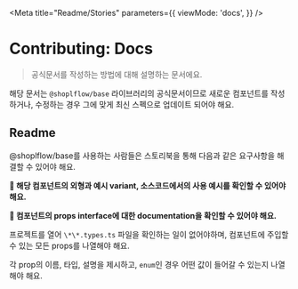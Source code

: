 
<Meta
  title="Readme/Stories"
  parameters={{
    viewMode: 'docs',
  }}
/>

# Contributing: Docs

> 공식문서를 작성하는 방법에 대해 설명하는 문서에요.

해당 문서는 `@shoplflow/base` 라이브러리의 공식문서이므로 새로운 컴포넌트를 작성하거나, 수정하는 경우 그에 맞게 최신 스펙으로 업데이트 되어야 해요.

## Readme

<Callout>
    @shoplflow/base를 사용하는 사람들은 스토리북을 통해 다음과 같은 요구사항을 해결할 수 있어야 해요.
</Callout>

**📌 해당 컴포넌트의 외형과 예시 variant, 소스코드에서의 사용 예시를 확인할 수 있어야 해요.**

**📌 컴포넌트의 props interface에 대한 documentation을 확인할 수 있어야 해요.**

프로젝트를 열어 `\*\*.types.ts` 파일을 확인하는 일이 없어야하며, 컴포넌트에 주입할 수 있는 모든 props를 나열해야 해요.

각 prop의 이름, 타입, 설명을 제시하고, `enum`인 경우 어떤 값이 들어갈 수 있는지 나열해야 해요.

[//]: # (**📌 컴포넌트의 prop을 조작할 수 있는 interactive canvas를 활용할 수 있어야 해요.**)

[//]: # ()
[//]: # (props interface에 대한 설명에 더해, 스토리북을 사용하는 사람이 직접 조작해볼 수 있도록 환경을 제공해야 해요.)

[//]: # ()
[//]: # (스토리북의 controls add-on을 활용하여 컴포넌트의 스토리를 사용해볼 수 있어야 해요.)
